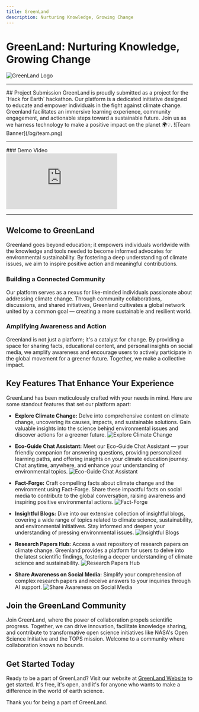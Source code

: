 ```yaml
---
title: GreenLand
description: Nurturing Knowledge, Growing Change
---
```


# GreenLand: Nurturing Knowledge, Growing Change

![GreenLand Logo](/images/hero/home.png)

---

<Card>
  ## Project Submission
  <Callout>
    GreenLand is proudly submitted as a project for the `Hack for Earth` hackathon. Our platform is a dedicated initiative designed to educate and empower individuals in the fight against climate change. Greenland facilitates an immersive learning experience, community engagement, and actionable steps toward a sustainable future. Join us as we harness technology to make a positive impact on the planet 🌍💡.
  </Callout>
  ![Team Banner](/bg/team.png)
</Card>

---

<Card>
### Demo Video
<div className="flex justify-center items-center">
  <iframe className="w-full h-96" src="https://www.youtube.com/embed/xZwEQJX_JbQ" title="NexusOS - Demo Video from 'Cholo Bangladesh' - NASA Space Apps Challenge 2023" frameborder="0" allow="accelerometer; autoplay; clipboard-write; encrypted-media; gyroscope; picture-in-picture; web-share" allowfullscreen></iframe>
</div>
</Card>

---

## Welcome to GreenLand

Greenland goes beyond education; it empowers individuals worldwide with the knowledge and tools needed to become informed advocates for environmental sustainability. By fostering a deep understanding of climate issues, we aim to inspire positive action and meaningful contributions.

### Building a Connected Community

Our platform serves as a nexus for like-minded individuals passionate about addressing climate change. Through community collaborations, discussions, and shared initiatives, Greenland cultivates a global network united by a common goal — creating a more sustainable and resilient world.

### Amplifying Awareness and Action

Greenland is not just a platform; it's a catalyst for change. By providing a space for sharing facts, educational content, and personal insights on social media, we amplify awareness and encourage users to actively participate in the global movement for a greener future. Together, we make a collective impact.

## Key Features That Enhance Your Experience

GreenLand has been meticulously crafted with your needs in mind. Here are some standout features that set our platform apart:

- **Explore Climate Change:** Delve into comprehensive content on climate change, uncovering its causes, impacts, and sustainable solutions. Gain valuable insights into the science behind environmental issues and discover actions for a greener future.
  ![Explore Climate Change](/features/climate-change.png)

- **Eco-Guide Chat Assistant:** Meet our Eco-Guide Chat Assistant — your friendly companion for answering questions, providing personalized learning paths, and offering insights on your climate education journey. Chat anytime, anywhere, and enhance your understanding of environmental topics.
  ![Eco-Guide Chat Assistant](/features/ai.png)

- **Fact-Forge:** Craft compelling facts about climate change and the environment using Fact-Forge. Share these impactful facts on social media to contribute to the global conversation, raising awareness and inspiring positive environmental actions.
  ![Fact-Forge](/features/fact.png)

- **Insightful Blogs:** Dive into our extensive collection of insightful blogs, covering a wide range of topics related to climate science, sustainability, and environmental initiatives. Stay informed and deepen your understanding of pressing environmental issues.
  ![Insightful Blogs](/features/blog.png)

- **Research Papers Hub:** Access a vast repository of research papers on climate change. Greenland provides a platform for users to delve into the latest scientific findings, fostering a deeper understanding of climate science and sustainability.
  ![Research Papers Hub](/features/research.png)

- **Share Awareness on Social Media:** Simplify your comprehension of complex research papers and receive answers to your inquiries through AI support.
  ![Share Awareness on Social Media](/features/share.png)

## Join the GreenLand Community

Join GreenLand, where the power of collaboration propels scientific progress. Together, we can drive innovation, facilitate knowledge sharing, and contribute to transformative open science initiatives like NASA's Open Science Initiative and the TOPS mission. Welcome to a community where collaboration knows no bounds.

## Get Started Today

Ready to be a part of GreenLand? Visit our website at [GreenLand Website](https://greenland.vercel.app) to get started. It's free, it's open, and it's for anyone who wants to make a difference in the world of earth science.

Thank you for being a part of GreenLand.
